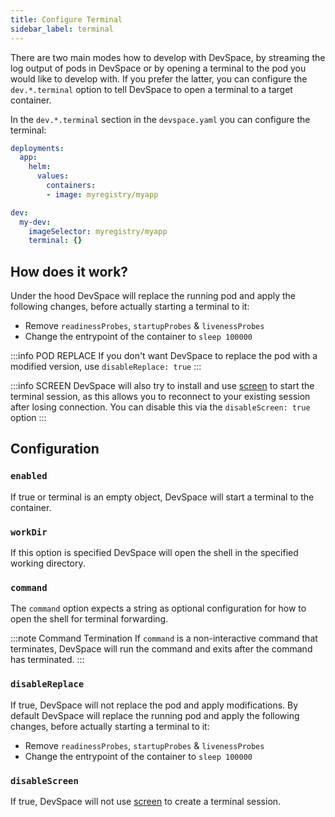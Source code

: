 ```yaml
---
title: Configure Terminal
sidebar_label: terminal
---
```



There are two main modes how to develop with DevSpace, by streaming the log output of pods in DevSpace or by opening a terminal to the pod you would like to develop with. If you prefer the latter, you can configure the `dev.*.terminal` option to tell DevSpace to open a terminal to a target container.

In the `dev.*.terminal` section in the `devspace.yaml` you can configure the terminal:
```yaml
deployments:
  app:
    helm:
      values:
        containers:
        - image: myregistry/myapp

dev:
  my-dev:
    imageSelector: myregistry/myapp
    terminal: {}
```

## How does it work?

Under the hood DevSpace will replace the running pod and apply the following changes, before actually starting a terminal to it:
- Remove `readinessProbes`, `startupProbes` & `livenessProbes`
- Change the entrypoint of the container to `sleep 100000`

:::info POD REPLACE
If you don't want DevSpace to replace the pod with a modified version, use `disableReplace: true`
:::

:::info SCREEN
DevSpace will also try to install and use [screen](https://linuxize.com/post/how-to-use-linux-screen/) to start the terminal session, as this allows you to reconnect to your existing session after losing connection. You can disable this via the `disableScreen: true` option
:::

## Configuration

### `enabled`

If true or terminal is an empty object, DevSpace will start a terminal to the container.

### `workDir`
If this option is specified DevSpace will open the shell in the specified working directory.

### `command`
The `command` option expects a string as optional configuration for how to open the shell for terminal forwarding.

:::note Command Termination
If `command` is a non-interactive command that terminates, DevSpace will run the command and exits after the command has terminated.
:::

### `disableReplace`

If true, DevSpace will not replace the pod and apply modifications. By default DevSpace will replace the running pod and apply the following changes, before actually starting a terminal to it:
- Remove `readinessProbes`, `startupProbes` & `livenessProbes`
- Change the entrypoint of the container to `sleep 100000`

### `disableScreen`

If true, DevSpace will not use [screen](https://linuxize.com/post/how-to-use-linux-screen/) to create a terminal session.
